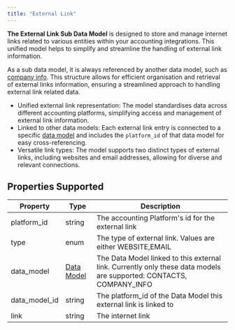 ```yaml
---
title: "External Link"
---
```


**The External Link Sub Data Model** is designed to store and manage internet links related to various entities within your accounting integrations. This unified model helps to simplify and streamline the handling of external link information.

As a sub data model, it is always referenced by another data model, such as [company info](/docs/company-info). This structure allows for efficient organisation and retrieval of external links information, ensuring a streamlined approach to handling external link related data.

* Unified external link representation: The model standardises data across different accounting platforms, simplifying access and management of external link information.
* Linked to other data models: Each external link entry is connected to a specific [data model](/docs/enums#data-models) and includes the `platform_id` of that data model for easy cross-referencing.
* Versatile link types: The model supports two distinct types of external links, including websites and email addresses, allowing for diverse and relevant connections.

  
## Properties Supported

| Property        | Type                                  | Description                                                                                                          |
| --------------- | ------------------------------------- | -------------------------------------------------------------------------------------------------------------------- |
| platform\_id    | string                                | The accounting Platform's id for the external link                                                                   |
| type            | enum                                  | The type of external link. Values are either WEBSITE,EMAIL                                                           |
| data\_model     | [Data Model](/docs/enums#data-models) | The Data Model linked to this external link. Currently only these data models are supported: CONTACTS, COMPANY\_INFO |
| data\_model\_id | string                                | The platform\_id of the Data Model this external link is linked to                                                   |
| link            | string                                | The internet link                                                                                                    |